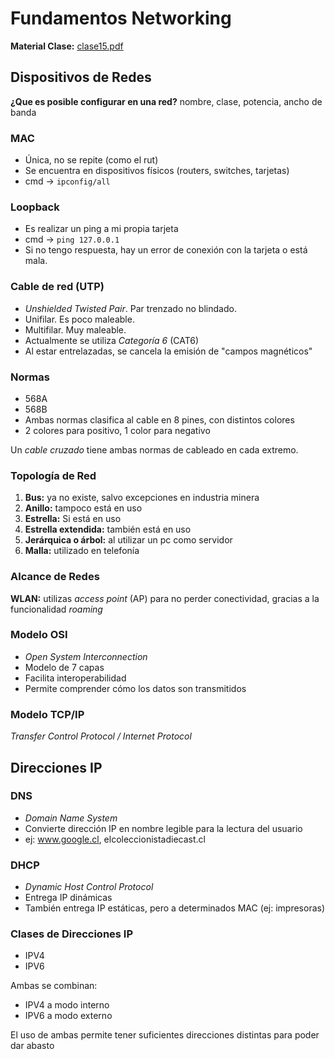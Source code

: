 # Fundamentos Networking
**Material Clase:** [clase15.pdf](/inacap/ti3v13/docs/clase15.pdf)

## Dispositivos de Redes
**¿Que es posible configurar en una red?** nombre, clase, potencia, ancho de banda

### MAC
- Única, no se repite (como el rut)
- Se encuentra en dispositivos físicos (routers, switches, tarjetas)
- cmd -> `ipconfig/all`

### Loopback
- Es realizar un ping a mi propia tarjeta
- cmd -> `ping 127.0.0.1`
- Si no tengo respuesta, hay un error de conexión con la tarjeta o está mala.

### Cable de red (UTP)
- *Unshielded Twisted Pair*. Par trenzado no blindado.
- Unifilar. Es poco maleable.
- Multifilar. Muy maleable.
- Actualmente se utiliza *Categoría 6* (CAT6)
- Al estar entrelazadas, se cancela la emisión de "campos magnéticos"

### Normas
- 568A
- 568B
- Ambas normas clasifica al cable en 8 pines, con distintos colores
- 2 colores para positivo, 1 color para negativo

Un *cable cruzado* tiene ambas normas de cableado en cada extremo.

### Topología de Red
1. **Bus:** ya no existe, salvo excepciones en industria minera 
2. **Anillo:** tampoco está en uso
3. **Estrella:** Si está en uso
4. **Estrella extendida:** también está en uso
5. **Jerárquica o árbol:** al utilizar un pc como servidor
6. **Malla:** utilizado en telefonía

### Alcance de Redes
**WLAN:** utilizas *access point* (AP) para no perder conectividad, gracias a la funcionalidad *roaming*


### Modelo OSI
- *Open System Interconnection*
- Modelo de 7 capas
- Facilita interoperabilidad
- Permite comprender cómo los datos son transmitidos

### Modelo TCP/IP
*Transfer Control Protocol / Internet Protocol*

## Direcciones IP

### DNS
- *Domain Name System*
- Convierte dirección IP en nombre legible para la lectura del usuario
- ej: www.google.cl, elcoleccionistadiecast.cl

### DHCP
- *Dynamic Host Control Protocol*
- Entrega IP dinámicas
- También entrega IP estáticas, pero a determinados MAC (ej: impresoras)

### Clases de Direcciones IP
- IPV4
- IPV6

Ambas se combinan:

- IPV4 a modo interno
- IPV6 a modo externo

El uso de ambas permite tener suficientes direcciones distintas para poder dar abasto

